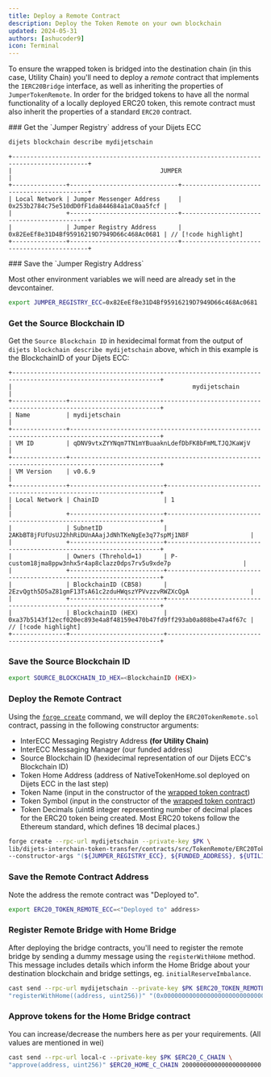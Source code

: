 ```yaml
---
title: Deploy a Remote Contract
description: Deploy the Token Remote on your own blockchain
updated: 2024-05-31
authors: [ashucoder9]
icon: Terminal
---
```



To ensure the wrapped token is bridged into the destination chain (in this case, Utility Chain) you'll need to deploy a _remote_ contract that implements the `IERC20Bridge` interface, as well as inheriting the properties of `JumperTokenRemote`. In order for the bridged tokens to have all the normal functionality of a locally deployed ERC20 token, this remote contract must also inherit the properties of a standard `ERC20` contract.

<Steps>

<Step>
### Get the `Jumper Registry` address of your Dijets ECC

```bash
dijets blockchain describe mydijetschain
```

```
+-------------------------------------------------------------------------------------------+
|                                         JUMPER                                            |
+---------------+------------------------------+--------------------------------------------+
| Local Network | Jumper Messenger Address     | 0x253b2784c75e510dD0fF1da844684a1aC0aa5fcf |
|               +------------------------------+--------------------------------------------+
|               | Jumper Registry Address      | 0x82EeEf8e31D4Bf95916219D7949D66c468Ac0681 | // [!code highlight]
+---------------+------------------------------+--------------------------------------------+
```
</Step>
<Step>
### Save the `Jumper Registry Address`

Most other environment variables we will need are already set in the devcontainer.
```bash
export JUMPER_REGISTRY_ECC=0x82EeEf8e31D4Bf95916219D7949D66c468Ac0681
```
</Step>
<Step>

### Get the Source Blockchain ID

Get the `Source Blockchain ID` in hexidecimal format from the output of `dijets blockchain describe mydijetschain` above, which in this example is the BlockchainID of your Dijets ECC:

```
+---------------------------------------------------------------------------------------------------------------+
|                                                  mydijetschain                                                 |
+---------------+-----------------------------------------------------------------------------------------------+
| Name          | mydijetschain                                                                                  |
+---------------+-----------------------------------------------------------------------------------------------+
| VM ID         | qDNV9vtxZYYNqm7TN1mYBuaaknLdefDbFK8bFmMLTJQJKaWjV                                             |
+---------------+-----------------------------------------------------------------------------------------------+
| VM Version    | v0.6.9                                                                                        |
+---------------+--------------------------+--------------------------------------------------------------------+
| Local Network | ChainID                  | 1                                                                  |
|               +--------------------------+--------------------------------------------------------------------+
|               | SubnetID                 | 2AKbBT8jFUfUsUJ2hhRiDUnAAajJdNhTKeNgEe3q77spMj1N8F                 |
|               +--------------------------+--------------------------------------------------------------------+
|               | Owners (Threhold=1)      | P-custom18jma8ppw3nhx5r4ap8clazz0dps7rv5u9xde7p                    |
|               +--------------------------+--------------------------------------------------------------------+
|               | BlockchainID (CB58)      | 2EzvQgth5D5aZ81gmF13TsA61c2zduHWqszYPVvzzvRWZXcQgA                 |
|               +--------------------------+--------------------------------------------------------------------+
|               | BlockchainID (HEX)       | 0xa37b5143f12ecf020ec893e4a8f48159e470b47fd9ff293ab0a808be47a4f67c | // [!code highlight]
+---------------+--------------------------+--------------------------------------------------------------------+

```
</Step>
<Step>

### Save the Source Blockchain ID

```bash
export SOURCE_BLOCKCHAIN_ID_HEX=<BlockchainID (HEX)>
```

</Step>
<Step>

### Deploy the Remote Contract

Using the [`forge create`](https://book.getfoundry.sh/reference/forge/forge-create) command, we will deploy the `ERC20TokenRemote.sol` contract, passing in the following constructor arguments:

- InterECC Messaging Registry Address **(for Utility Chain)**
- InterECC Messaging Manager (our funded address)
- Source Blockchain ID (hexidecimal representation of our Dijets ECC's Blockchain ID)
- Token Home Address (address of NativeTokenHome.sol deployed on Dijets ECC in the last step)
- Token Name (input in the constructor of the [wrapped token contract](https://github.com/Dijets-Inc/dijets-interchain-token-transfer/blob/main/contracts/src/WrappedNativeToken.sol))
- Token Symbol (input in the constructor of the [wrapped token contract](https://github.com/Dijets-Inc/dijets-interchain-token-transfer/blob/main/contracts/src/WrappedNativeToken.sol))
- Token Decimals (uint8 integer representing number of decimal places for the ERC20 token being created. Most ERC20 tokens follow the Ethereum standard, which defines 18 decimal places.)

```bash
forge create --rpc-url mydijetschain --private-key $PK \
lib/dijets-interchain-token-transfer/contracts/src/TokenRemote/ERC20TokenRemote.sol:ERC20TokenRemote \
--constructor-args "(${JUMPER_REGISTRY_ECC}, ${FUNDED_ADDRESS}, ${UTILITY_CHAIN_BLOCKCHAIN_ID_HEX}, ${ERC20_HOME_UTILITY_CHAIN}, 18)" "TOK" "TOK" 18
```

</Step>
<Step>

### Save the Remote Contract Address

Note the address the remote contract was "Deployed to".

```bash
export ERC20_TOKEN_REMOTE_ECC=<"Deployed to" address>
```

</Step>
<Step>

### Register Remote Bridge with Home Bridge

After deploying the bridge contracts, you'll need to register the remote bridge by sending a dummy message using the `registerWithHome` method. This message includes details which inform the Home Bridge about your destination blockchain and bridge settings, eg. `initialReserveImbalance`.

```bash
cast send --rpc-url mydijetschain --private-key $PK $ERC20_TOKEN_REMOTE_ECC \
"registerWithHome((address, uint256))" "(0x0000000000000000000000000000000000000000, 0)"
```

</Step>
<Step>

### Approve tokens for the Home Bridge contract

You can increase/decrease the numbers here as per your requirements. (All values are mentioned in wei)

```bash
cast send --rpc-url local-c --private-key $PK $ERC20_C_CHAIN \
"approve(address, uint256)" $ERC20_HOME_C_CHAIN 2000000000000000000000
```

</Step>
</Steps>
